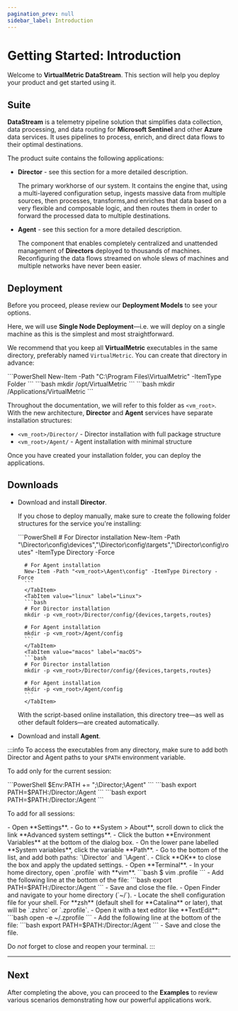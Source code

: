 ```yaml
---
pagination_prev: null
sidebar_label: Introduction
---
```


# Getting Started: Introduction

Welcome to **VirtualMetric DataStream**. This section will help you deploy your product and get started using it.

## Suite

**DataStream** is a telemetry pipeline solution that simplifies data collection, data processing, and data routing for **Microsoft Sentinel** and other **Azure** data services. It uses pipelines to process, enrich, and direct data flows to their optimal destinations. 

The product suite contains the following applications:

- **Director** - see <Topic id="about-director">this section</Topic> for a more detailed description.

	The primary workhorse of our system. It contains the engine that, using a multi-layered configuration setup, ingests massive data from multiple sources, then processes, transforms,and enriches that data based on a very flexible and composable logic, and then routes them in order to forward the processed data to multiple destinations.

- **Agent** - see <Topic id="about-agent">this section</Topic> for a more detailed description.

	The component that enables completely centralized and unattended management of **Directors** deployed to thousands of machines. Reconfiguring the data flows streamed on whole slews of machines and multiple networks have never been easier.

## Deployment

Before you proceed, please review our <Topic id="deployment-overview">**Deployment Models**</Topic> to see your options.

Here, we will use **Single Node Deployment**&mdash;i.e. we will deploy on a single machine as this is the simplest and most straightforward.

We recommend that you keep all **VirtualMetric** executables in the same directory, preferably named `VirtualMetric`. You can create that directory in advance:

<Tabs>
	<TabItem value="windows" label="Windows" default>
	```PowerShell
	New-Item -Path "C:\Program Files\VirtualMetric" -ItemType Folder
	```
	</TabItem>
	<TabItem value="linux" label="Linux">
	```bash
	mkdir /opt/VirtualMetric
	```
	</TabItem>
	<TabItem value="macos" label="macOS">
	```bash
	mkdir /Applications/VirtualMetric
	```
	</TabItem>
</Tabs>

Throughout the documentation, we will refer to this folder as `<vm_root>`. With the new architecture, **Director** and **Agent** services have separate installation structures:

- `<vm_root>/Director/` - Director installation with full package structure
- `<vm_root>/Agent/` - Agent installation with minimal structure

Once you have created your installation folder, you can deploy the applications.

## Downloads

- <Topic id="single-node-director">Download and install **Director**</Topic>.

	If you chose to deploy manually, make sure to create the following folder structures for the service you're installing:

	<Tabs>
		<TabItem value="windows" label="Windows" default>
		```PowerShell
		# For Director installation
		New-Item -Path "<vm_root>\Director\config\devices","<vm_root>\Director\config\targets","<vm_root>\Director\config\routes" -ItemType Directory -Force

		# For Agent installation  
		New-Item -Path "<vm_root>\Agent\config" -ItemType Directory -Force
		```
		</TabItem>
		<TabItem value="linux" label="Linux">
		```bash
		# For Director installation
		mkdir -p <vm_root>/Director/config/{devices,targets,routes}

		# For Agent installation
		mkdir -p <vm_root>/Agent/config
		```
		</TabItem>
		<TabItem value="macos" label="macOS">
		```bash
		# For Director installation
		mkdir -p <vm_root>/Director/config/{devices,targets,routes}

		# For Agent installation
		mkdir -p <vm_root>/Agent/config
		```
		</TabItem>
	</Tabs>

	With the script-based online installation, this directory tree&mdash;as well as other default folders&mdash;are created automatically.

- <Topic id="single-node-agent">Download and install **Agent**</Topic>.

:::info
To access the executables from any directory, make sure to add both Director and Agent paths to your `$PATH` environment variable.

To add only for the current session:

<Tabs>
	<TabItem value="windows" label="Windows" default>
	```PowerShell
	$Env:PATH += ";<vm_root>\Director;<vm_root>\Agent"
	```
	</TabItem>
	<TabItem value="linux" label="Linux">
	```bash
	export PATH=$PATH:<vm_root>/Director:<vm_root>/Agent
	```
	</TabItem>
	<TabItem value="macos" label="macOS">
	```bash
	export PATH=$PATH:<vm_root>/Director:<vm_root>/Agent
	```
	</TabItem>
</Tabs>

To add for all sessions:

<Tabs>
	<TabItem value="windows" label="Windows" default>
		- Open **Settings**.
		- Go to **System > About**, scroll down to click the link **Advanced system settings**.
		- Click the button **Environment Variables** at the bottom of the dialog box.
		- On the lower pane labelled **System variables**, click the variable **Path**.
		- Go to the bottom of the list, and add both paths: `<vm_root>\Director` and `<vm_root>\Agent`.
		- Click **OK** to close the box and apply the updated settings.
	</TabItem>
	<TabItem value="linux" label="Linux">
		- Open **Terminal**.
		- In your home directory, open `.profile` with **vim**.
			```bash
			$ vim .profile
			```
		- Add the following line at the bottom of the file:
			```bash
			export PATH=$PATH:<vm_root>/Director:<vm_root>/Agent
			```
		- Save and close the file.
	</TabItem>
	<TabItem value="macos" label="macOS">
		- Open Finder and navigate to your home directory (`~/`).
		- Locate the shell configuration file for your shell. For **zsh** (default shell for **Catalina** or later), that will be `.zshrc` or `.zprofile`.
		- Open it with a text editor like **TextEdit**:
			```bash
			open -e ~/.zprofile
			```
		- Add the following line at the bottom of the file:
			```bash
			export PATH=$PATH:<vm_root>/Director:<vm_root>/Agent
			```
		- Save and close the file.
	</TabItem>
</Tabs>

Do _not_ forget to close and reopen your terminal.
:::

---

## Next

After completing the above, you can proceed to the <Topic id="examples-user-notes">**Examples**</Topic> to review various scenarios demonstrating how our powerful applications work.
